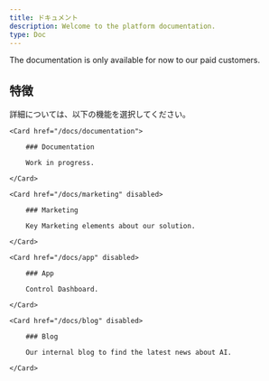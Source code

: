 ```yaml
---
title: ドキュメント
description: Welcome to the platform documentation.
type: Doc
---
```


<Callout>
  The documentation is only available for now to our paid customers.
</Callout>

## 特徴

詳細については、以下の機能を選択してください。

<div className="grid sm:grid-cols-2 gap-4 mt-6">

```
<Card href="/docs/documentation">

    ### Documentation

    Work in progress.

</Card>

<Card href="/docs/marketing" disabled>

    ### Marketing

    Key Marketing elements about our solution.

</Card>

<Card href="/docs/app" disabled>

    ### App

    Control Dashboard.

</Card>

<Card href="/docs/blog" disabled>

    ### Blog

    Our internal blog to find the latest news about AI.

</Card>
```

</div>
